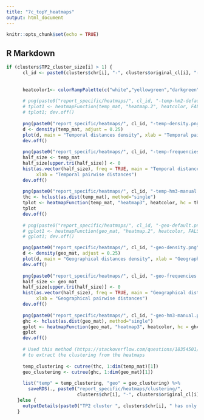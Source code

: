 ---
title: "7c_topY_heatmaps"
output: html_document
---

```{r setup, include=FALSE}
knitr::opts_chunk$set(echo = TRUE)
```

## R Markdown
```{r}
if (clusters$TP2_cluster_size[i] > 1) {
      cl_id <- paste0(clusters$chr[i], "-", clusters$original_cl[i], "-after_last_TP")
      
      
      heatcolor1<- colorRampPalette(c("white","yellowgreen","darkgreen"))(512)
      
      # png(paste0("report_specific/heatmaps/", cl_id, "-temp-hm2-default.png"))
      # tplot1 <- heatmapFunction(temp_mat, "heatmap.2", heatcolor, FALSE) # TRUE for manual
      # tplot1; dev.off()
      
      png(paste0("report_specific/heatmaps/", cl_id, "-temp-density.png"))
      d <- density(temp_mat, adjust = 0.25)
      plot(d, main = "Temporal distances density", xlab = "Temporal pairwise distances")
      dev.off()
      
      png(paste0("report_specific/heatmaps/", cl_id, "-temp-frequencies.png"))
      half_size <- temp_mat
      half_size[upper.tri(half_size)] <- 0
      hist(as.vector(half_size), freq = TRUE, main = "Temporal distances counts", 
           xlab = "Temporal pairwise distances")
      dev.off()
      
      png(paste0("report_specific/heatmaps/", cl_id, "-temp-hm3-manual.png"))
      thc <- hclust(as.dist(temp_mat), method="single")
      tplot <- heatmapFunction(temp_mat, "heatmap3", heatcolor, hc = thc)
      tplot
      dev.off()
      
      # png(paste0("report_specific/heatmaps/", cl_id, "-geo-default.png"))
      # gplot1 <- heatmapFunction(geo_mat, "heatmap.2", heatcolor, FALSE) # TRUE for manual
      # gplot1; dev.off()

      png(paste0("report_specific/heatmaps/", cl_id, "-geo-density.png"))
      d <- density(geo_mat, adjust = 0.25)
      plot(d, main = "Geographical distances density", xlab = "Geographical pairwise distances")
      dev.off()
      
      png(paste0("report_specific/heatmaps/", cl_id, "-geo-frequencies.png"))
      half_size <- geo_mat
      half_size[upper.tri(half_size)] <- 0
      hist(as.vector(half_size), freq = TRUE, main = "Geographical distances counts", 
           xlab = "Geographical pairwise distances")
      dev.off()
      
      png(paste0("report_specific/heatmaps/", cl_id, "-geo-hm3-manual.png"))
      ghc <- hclust(as.dist(geo_mat), method="single")
      gplot <- heatmapFunction(geo_mat, "heatmap3", heatcolor, hc = ghc)
      gplot
      dev.off()
      
      # Used this method (https://stackoverflow.com/questions/18354501/how-to-get-member-of-clusters-from-rs-hclust-heatmap-2)
      # to extract the clustering from the heatmaps
      
      temp_clustering <- cutree(thc, 1:dim(temp_mat)[1])
      geo_clustering <- cutree(ghc, 1:dim(geo_mat)[1])
      
      list("temp" = temp_clustering, "geo" = geo_clustering) %>%
        saveRDS(., paste0("report_specific/heatmaps/clustering/",
                          clusters$chr[i], "-", clusters$original_cl[i], ".Rds"))
    }else {
      outputDetails(paste0("TP2 cluster ", clusters$chr[i], " has only one strain, no heatmap generated"))
    }
```

